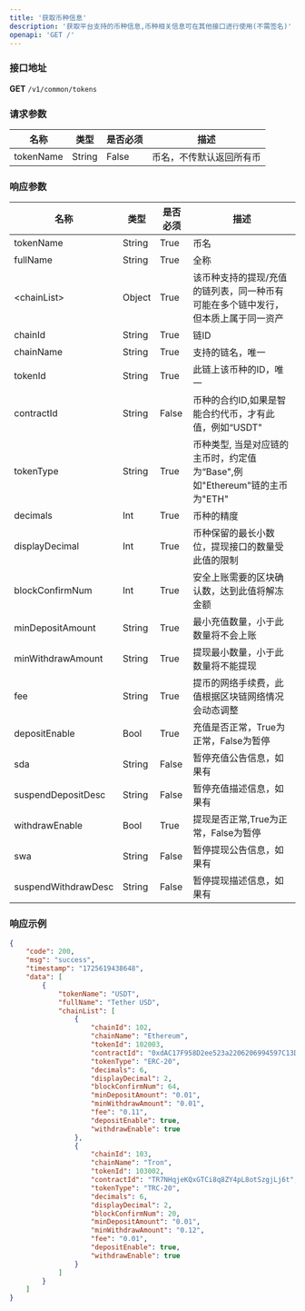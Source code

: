 ```yaml
---
title: '获取币种信息'
description: '获取平台支持的币种信息,币种相关信息可在其他接口进行使用(不需签名)'
openapi: 'GET /'
---
```


### 接口地址  
**GET** `/v1/common/tokens`

### 请求参数

| 名称      | 类型 | 是否必须 | 描述         |
|-----------|----------|----------|--------------|
| tokenName | String   | False    | 币名，不传默认返回所有币 |

### 响应参数

| 名称               | 类型 | 是否必须 | 描述                                                          |
|--------------------|----------|----------|---------------------------------------------------------------|
| tokenName          | String   | True     | 币名                                                        |
| fullName           | String   | True     | 全称                                                          |
| \<chainList\>      | Object   | True     | 该币种支持的提现/充值的链列表，同一种币有可能在多个链中发行，但本质上属于同一资产 |
| chainId            | String   | True     | 链ID                                                    |
| chainName          | String   | True     | 支持的链名，唯一                                          |
| tokenId            | String   | True     | 此链上该币种的ID，唯一                                        |
| contractId         | String   | False    | 币种的合约ID,如果是智能合约代币，才有此值，例如“USDT"                |
| tokenType          | String   | True     | 币种类型, 当是对应链的主币时，约定值为“Base",例如"Ethereum"链的主币为"ETH"                 |
| decimals           | Int      | True     | 币种的精度                                                    |
| displayDecimal     | Int      | True     | 币种保留的最长小数位，提现接口的数量受此值的限制                    |
| blockConfirmNum    | Int      | True     | 安全上账需要的区块确认数，达到此值将解冻金额                   |
| minDepositAmount   | String   | True     | 最小充值数量，小于此数量将不会上账                   |
| minWithdrawAmount  | String   | True     | 提现最小数量，小于此数量将不能提现                       |
| fee                | String   | True     | 提币的网络手续费，此值根据区块链网络情况会动态调整              |
| depositEnable      | Bool     | True     | 充值是否正常，True为正常，False为暂停                                            |
| sda                | String   | False    | 暂停充值公告信息，如果有                                      |
| suspendDepositDesc | String   | False    | 暂停充值描述信息，如果有                                      |
| withdrawEnable     | Bool     | True     | 提现是否正常,True为正常，False为暂停                                               |
| swa                | String   | False    | 暂停提现公告信息，如果有                                      |
| suspendWithdrawDesc| String   | False    | 暂停提现描述信息，如果有                                      |

### 响应示例

```json
{
    "code": 200,
    "msg": "success",
    "timestamp": "1725619438648",
    "data": [
        {
            "tokenName": "USDT",
            "fullName": "Tether USD",
            "chainList": [
                {
                    "chainId": 102,
                    "chainName": "Ethereum",
                    "tokenId": 102003,
                    "contractId": "0xdAC17F958D2ee523a2206206994597C13D831ec7",
                    "tokenType": "ERC-20",
                    "decimals": 6,
                    "displayDecimal": 2,
                    "blockConfirmNum": 64,
                    "minDepositAmount": "0.01",
                    "minWithdrawAmount": "0.01",
                    "fee": "0.11",
                    "depositEnable": true,
                    "withdrawEnable": true
                },
                {
                    "chainId": 103,
                    "chainName": "Tron",
                    "tokenId": 103002,
                    "contractId": "TR7NHqjeKQxGTCi8q8ZY4pL8otSzgjLj6t",
                    "tokenType": "TRC-20",
                    "decimals": 6,
                    "displayDecimal": 2,
                    "blockConfirmNum": 20,
                    "minDepositAmount": "0.01",
                    "minWithdrawAmount": "0.12",
                    "fee": "0.01",
                    "depositEnable": true,
                    "withdrawEnable": true
                }
            ]
        }
    ]
}